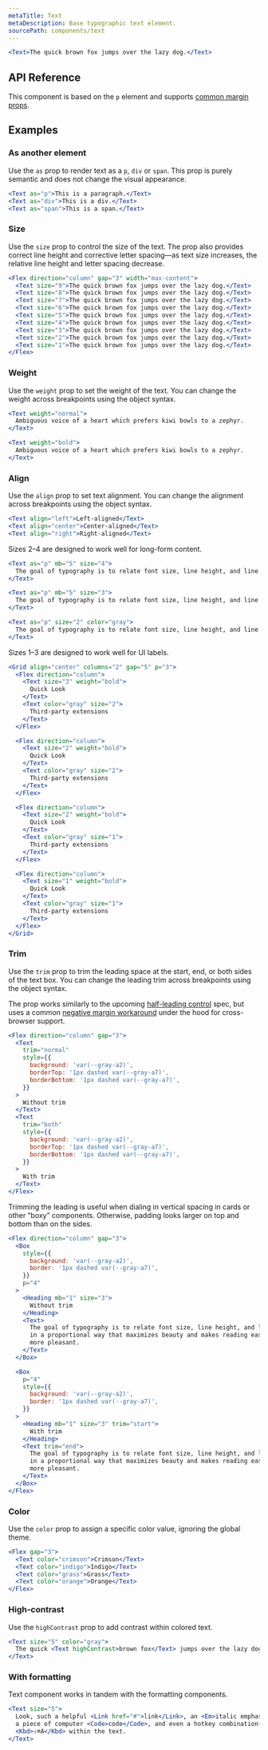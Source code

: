 ```yaml
---
metaTitle: Text
metaDescription: Base typographic text element.
sourcePath: components/text
---
```


```jsx live=true
<Text>The quick brown fox jumps over the lazy dog.</Text>
```

## API Reference

This component is based on the `p` element and supports [common margin props](/themes/docs/theme/layout#margin-props).

<ThemesPropsTable name="text" />

## Examples

### As another element

Use the `as` prop to render text as a `p`, `div` or `span`. This prop is purely semantic and does not change the visual appearance.

```jsx live=true
<Text as="p">This is a paragraph.</Text>
<Text as="div">This is a div.</Text>
<Text as="span">This is a span.</Text>
```

### Size

Use the `size` prop to control the size of the text. The prop also provides correct line height and corrective letter spacing—as text size increases, the relative line height and letter spacing decrease.

```jsx live=true
<Flex direction="column" gap="3" width="max-content">
  <Text size="9">The quick brown fox jumps over the lazy dog.</Text>
  <Text size="8">The quick brown fox jumps over the lazy dog.</Text>
  <Text size="7">The quick brown fox jumps over the lazy dog.</Text>
  <Text size="6">The quick brown fox jumps over the lazy dog.</Text>
  <Text size="5">The quick brown fox jumps over the lazy dog.</Text>
  <Text size="4">The quick brown fox jumps over the lazy dog.</Text>
  <Text size="3">The quick brown fox jumps over the lazy dog.</Text>
  <Text size="2">The quick brown fox jumps over the lazy dog.</Text>
  <Text size="1">The quick brown fox jumps over the lazy dog.</Text>
</Flex>
```

### Weight

Use the `weight` prop to set the weight of the text. You can change the weight across breakpoints using the object syntax.

```jsx live="true"
<Text weight="normal">
  Ambiguous voice of a heart which prefers kiwi bowls to a zephyr.
</Text>

<Text weight="bold">
  Ambiguous voice of a heart which prefers kiwi bowls to a zephyr.
</Text>
```

### Align

Use the `align` prop to set text alignment. You can change the alignment across breakpoints using the object syntax.

```jsx live="true"
<Text align="left">Left-aligned</Text>
<Text align="center">Center-aligned</Text>
<Text align="right">Right-aligned</Text>
```

Sizes 2–4 are designed to work well for long-form content.

```jsx live=true
<Text as="p" mb="5" size="4">
  The goal of typography is to relate font size, line height, and line width in a proportional way that maximizes beauty and makes reading easier and more pleasant. The question is: What proportion(s) will give us the best results? The golden ratio is often observed in nature where beauty and utility intersect; perhaps we can use this “divine” proportion to enhance these attributes in our typography.
</Text>

<Text as="p" mb="5" size="3">
  The goal of typography is to relate font size, line height, and line width in a proportional way that maximizes beauty and makes reading easier and more pleasant. The question is: What proportion(s) will give us the best results? The golden ratio is often observed in nature where beauty and utility intersect; perhaps we can use this “divine” proportion to enhance these attributes in our typography.
</Text>

<Text as="p" size="2" color="gray">
  The goal of typography is to relate font size, line height, and line width in a proportional way that maximizes beauty and makes reading easier and more pleasant. The question is: What proportion(s) will give us the best results? The golden ratio is often observed in nature where beauty and utility intersect; perhaps we can use this “divine” proportion to enhance these attributes in our typography.
</Text>
```

Sizes 1–3 are designed to work well for UI labels.

```jsx live=true
<Grid align="center" columns="2" gap="5" p="3">
  <Flex direction="column">
    <Text size="3" weight="bold">
      Quick Look
    </Text>
    <Text color="gray" size="2">
      Third-party extensions
    </Text>
  </Flex>

  <Flex direction="column">
    <Text size="2" weight="bold">
      Quick Look
    </Text>
    <Text color="gray" size="2">
      Third-party extensions
    </Text>
  </Flex>

  <Flex direction="column">
    <Text size="2" weight="bold">
      Quick Look
    </Text>
    <Text color="gray" size="1">
      Third-party extensions
    </Text>
  </Flex>

  <Flex direction="column">
    <Text size="1" weight="bold">
      Quick Look
    </Text>
    <Text color="gray" size="1">
      Third-party extensions
    </Text>
  </Flex>
</Grid>
```

### Trim

Use the `trim` prop to trim the leading space at the start, end, or both sides of the text box. You can change the leading trim across breakpoints using the object syntax.

The prop works similarly to the upcoming [half-leading control](https://www.w3.org/TR/css-inline-3/#leading-trim) spec, but uses a common [negative margin workaround](https://seek-oss.github.io/capsize/) under the hood for cross-browser support.

```jsx live="true"
<Flex direction="column" gap="3">
  <Text
    trim="normal"
    style={{
      background: 'var(--gray-a2)',
      borderTop: '1px dashed var(--gray-a7)',
      borderBottom: '1px dashed var(--gray-a7)',
    }}
  >
    Without trim
  </Text>
  <Text
    trim="both"
    style={{
      background: 'var(--gray-a2)',
      borderTop: '1px dashed var(--gray-a7)',
      borderBottom: '1px dashed var(--gray-a7)',
    }}
  >
    With trim
  </Text>
</Flex>
```

Trimming the leading is useful when dialing in vertical spacing in cards or other “boxy” components. Otherwise, padding looks larger on top and bottom than on the sides.

```jsx live="true"
<Flex direction="column" gap="3">
  <Box
    style={{
      background: 'var(--gray-a2)',
      border: '1px dashed var(--gray-a7)',
    }}
    p="4"
  >
    <Heading mb="1" size="3">
      Without trim
    </Heading>
    <Text>
      The goal of typography is to relate font size, line height, and line width
      in a proportional way that maximizes beauty and makes reading easier and
      more pleasant.
    </Text>
  </Box>

  <Box
    p="4"
    style={{
      background: 'var(--gray-a2)',
      border: '1px dashed var(--gray-a7)',
    }}
  >
    <Heading mb="1" size="3" trim="start">
      With trim
    </Heading>
    <Text trim="end">
      The goal of typography is to relate font size, line height, and line width
      in a proportional way that maximizes beauty and makes reading easier and
      more pleasant.
    </Text>
  </Box>
</Flex>
```

### Color

Use the `color` prop to assign a specific color value, ignoring the global theme.

```jsx live=true
<Flex gap="3">
  <Text color="crimson">Crimson</Text>
  <Text color="indigo">Indigo</Text>
  <Text color="grass">Grass</Text>
  <Text color="orange">Orange</Text>
</Flex>
```

### High-contrast

Use the `highContrast` prop to add contrast within colored text.

```jsx live="true"
<Text size="5" color="gray">
  The quick <Text highContrast>brown fox</Text> jumps over the lazy dog.
</Text>
```

### With formatting

Text component works in tandem with the formatting components.

```jsx live="true"
<Text size="5">
  Look, such a helpful <Link href="#">link</Link>, an <Em>italic emphasis</Em>,
  a piece of computer <Code>code</Code>, and even a hotkey combination{' '}
  <Kbd>⇧⌘A</Kbd> within the text.
</Text>
```
